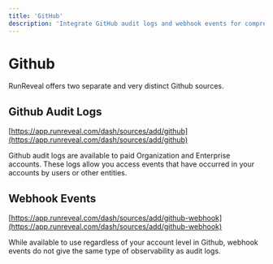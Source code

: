 ```yaml
---
title: 'GitHub'
description: 'Integrate GitHub audit logs and webhook events for comprehensive repository monitoring. Track user activity, code changes, and security events across your GitHub organization.'
---
```


# Github

RunReveal offers two separate and very distinct Github sources. 

## Github Audit Logs

[https://app.runreveal.com/dash/sources/add/github](https://app.runreveal.com/dash/sources/add/github)

Github audit logs are available to paid Organization and Enterprise accounts. 
These logs allow you access events that have occurred in your accounts by users or other entities.

## Webhook Events

[https://app.runreveal.com/dash/sources/add/github-webhook](https://app.runreveal.com/dash/sources/add/github-webhook)

While available to use regardless of your account level in Github, webhook events do not give the same type of observability as audit logs.

